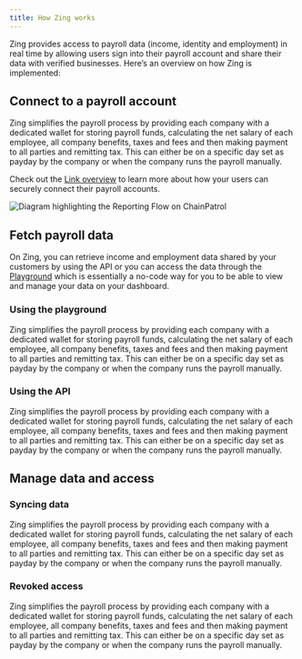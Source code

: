 ```yaml
---
title: How Zing works
---
```


Zing provides access to payroll data (income, identity and employment) in real time by allowing users sign into their payroll account and share their data with verified businesses. Here’s an overview on how Zing is implemented:

## Connect to a payroll account

Zing simplifies the payroll process by providing each company with a dedicated wallet for storing payroll funds, calculating the net salary of each employee, all company benefits, taxes and fees and then making payment to all parties and remitting tax. This can either be on a specific day set as payday by the company or when the company runs the payroll manually.

<Note>Check out the [Link overview](/using-zing/link/overview.mdx) to learn more about how your users can securely connect their payroll accounts.</Note>

![Diagram highlighting the Reporting Flow on ChainPatrol](/images/how-it-works.png)

## Fetch payroll data

On Zing, you can retrieve income and employment data shared by your customers by using the API or you can access the data through the [Playground](https://zingfi.co) which is essentially a no-code way for you to be able to view and manage your data on your dashboard.

### Using the playground

Zing simplifies the payroll process by providing each company with a dedicated wallet for storing payroll funds, calculating the net salary of each employee, all company benefits, taxes and fees and then making payment to all parties and remitting tax. This can either be on a specific day set as payday by the company or when the company runs the payroll manually.

### Using the API

Zing simplifies the payroll process by providing each company with a dedicated wallet for storing payroll funds, calculating the net salary of each employee, all company benefits, taxes and fees and then making payment to all parties and remitting tax. This can either be on a specific day set as payday by the company or when the company runs the payroll manually.

## Manage data and access

### Syncing data

Zing simplifies the payroll process by providing each company with a dedicated wallet for storing payroll funds, calculating the net salary of each employee, all company benefits, taxes and fees and then making payment to all parties and remitting tax. This can either be on a specific day set as payday by the company or when the company runs the payroll manually.

### Revoked access

Zing simplifies the payroll process by providing each company with a dedicated wallet for storing payroll funds, calculating the net salary of each employee, all company benefits, taxes and fees and then making payment to all parties and remitting tax. This can either be on a specific day set as payday by the company or when the company runs the payroll manually.
